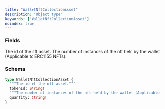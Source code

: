 ```yaml
---
title: "WalletNftCollectionAsset"
description: "Object type"
keywords: ['WalletNftCollectionAsset']
noindex: true
---
```


### Fields

<ResponseField name="tokenId" type="String!" required>
  The id of the nft asset.
</ResponseField>

<ResponseField name="quantity" type="String!" required>
  The number of instances of the nft held by the wallet (Applicable to ERC1155 NFTs).
</ResponseField>

### Schema


```graphql 
type WalletNftCollectionAsset {
  """The id of the nft asset."""
  tokenId: String!
  """The number of instances of the nft held by the wallet (Applicable to ERC1155 NFTs)."""
  quantity: String!
}
```
